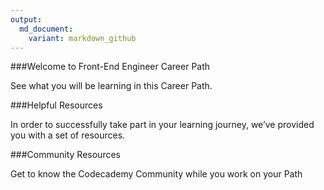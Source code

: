 ```yaml
---
output:
  md_document:
    variant: markdown_github
---
```


###Welcome to Front-End Engineer Career Path




<span data-testid="markdown" class="markdown__1eeYJ4WPKUcvX_LDDGJR12">See what you will be learning in this Career Path.</span>




###Helpful Resources




<span data-testid="markdown" class="markdown__1eeYJ4WPKUcvX_LDDGJR12">In order to successfully take part in your learning journey, we’ve provided you with a set of resources.</span>




###Community Resources




<span data-testid="markdown" class="markdown__1eeYJ4WPKUcvX_LDDGJR12">Get to know the Codecademy Community while you work on your Path</span>




